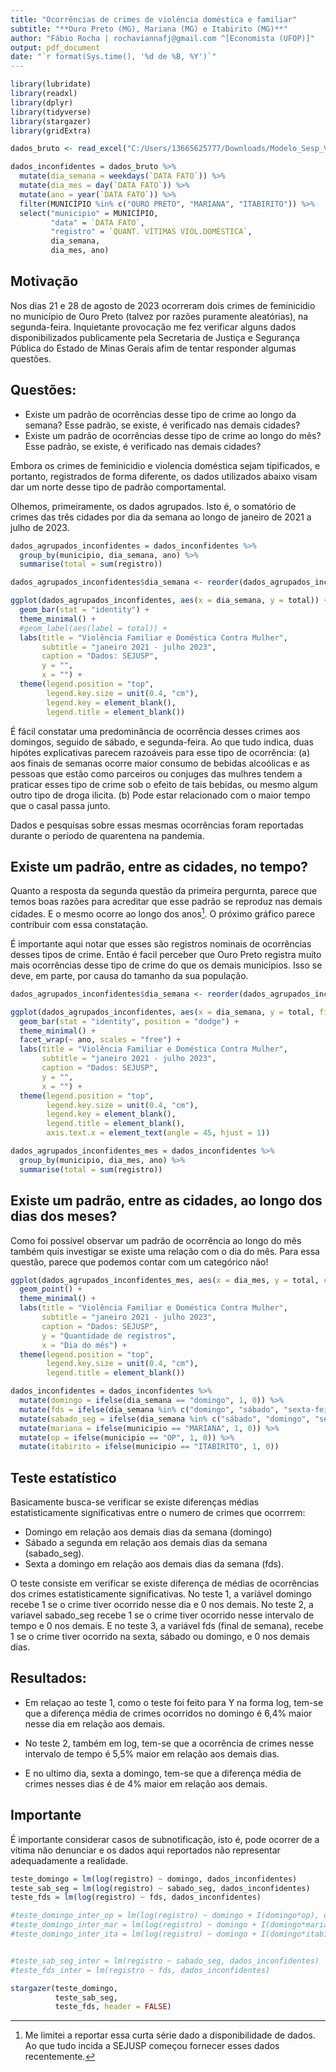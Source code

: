 ---
title: "Ocorrências de crimes de violência doméstica e familiar"
subtitle: "**Ouro Preto (MG), Mariana (MG) e Itabirito (MG)**"
author: "Fábio Rocha | rochaviannafj@gmail.com ^[Economista (UFOP)]"
output: pdf_document
date: "`r format(Sys.time(), '%d de %B, %Y')`"
---

```{r, echo=F, eval=T, results='asis', fig.width=8, fig.height=6, fig.align='center', out.width=".9\\linewidth", warning=FALSE, message=FALSE, size='small'}

library(lubridate)
library(readxl)
library(dplyr)
library(tidyverse)
library(stargazer)
library(gridExtra)

```

```{r, echo=F, eval=T, results='asis', fig.width=8, fig.height=6, fig.align='center', out.width=".9\\linewidth", warning=FALSE, message=FALSE, size='small'}

dados_bruto <- read_excel("C:/Users/13665625777/Downloads/Modelo_Sesp_Violencia Domestica e Familiar contra a Mulher.Jan21_Jul23.xlsx", sheet = "Dados")

```

```{r, echo=F, eval=T, results='asis', fig.width=8, fig.height=6, fig.align='center', out.width=".9\\linewidth", warning=FALSE, message=FALSE, size='small'}

dados_inconfidentes = dados_bruto %>%
  mutate(dia_semana = weekdays(`DATA FATO`)) %>% 
  mutate(dia_mes = day(`DATA FATO`)) %>%
  mutate(ano = year(`DATA FATO`)) %>%
  filter(MUNICÍPIO %in% c("OURO PRETO", "MARIANA", "ITABIRITO")) %>%
  select("municipio" = MUNICÍPIO,
         "data" = `DATA FATO`,
         "registro" = `QUANT. VÍTIMAS VIOL.DOMÉSTICA`,
         dia_semana,
         dia_mes, ano)

```

## Motivação

Nos dias 21 e 28 de agosto de 2023 ocorreram dois crimes de feminicidio no município de Ouro Preto (talvez por razões puramente aleatórias), na segunda-feira. Inquietante provocação me fez verificar alguns dados disponibilizados publicamente pela Secretaria de Justiça e Segurança Pública do Estado de Minas Gerais afim de tentar responder algumas questões.

## Questões:

- Existe um padrão de ocorrências desse tipo de crime ao longo da semana? Esse padrão, se existe, é verificado nas demais cidades?
- Existe um padrão de ocorrências desse tipo de crime ao longo do mês? Esse padrão, se existe, é verificado nas demais cidades?

Embora os crimes de feminicidio e violencia doméstica sejam tipificados, e portanto, registrados de forma diferente, os dados utilizados abaixo visam dar um norte desse tipo de padrão comportamental.

Olhemos, primeiramente, os dados agrupados. Isto é, o somatório de crimes das três cidades por dia da semana ao longo de janeiro de 2021 a julho de 2023.

```{r, echo=F, eval=T, results='asis', fig.width=8, fig.height=6, fig.align='center', out.width=".9\\linewidth", warning=FALSE, message=FALSE, size='small'}

dados_agrupados_inconfidentes = dados_inconfidentes %>%
  group_by(municipio, dia_semana, ano) %>%
  summarise(total = sum(registro))

```

```{r, echo=F, eval=T, results='asis', fig.width=6, fig.height=3, fig.align='center', out.width=".9\\linewidth", warning=FALSE, message=FALSE, size='small'}

dados_agrupados_inconfidentes$dia_semana <- reorder(dados_agrupados_inconfidentes$dia_semana, -dados_agrupados_inconfidentes$total)

ggplot(dados_agrupados_inconfidentes, aes(x = dia_semana, y = total)) +
  geom_bar(stat = "identity") +
  theme_minimal() +
  #geom_label(aes(label = total)) +
  labs(title = "Violência Familiar e Doméstica Contra Mulher",
       subtitle = "janeiro 2021 - julho 2023",
       caption = "Dados: SEJUSP",
       y = "",
       x = "") +
  theme(legend.position = "top",
        legend.key.size = unit(0.4, "cm"),
        legend.key = element_blank(),
        legend.title = element_blank())

```

É fácil constatar uma predominância de ocorrência desses crimes aos domingos, seguido de sábado, e segunda-feira. Ao que tudo indica, duas hipótes explicativas parecem razoáveis para esse tipo de ocorrência: (a) aos finais de semanas ocorre maior consumo de bebidas alcoólicas e as pessoas que estão como parceiros ou conjuges das mulhres tendem a praticar esses tipo de crime sob o efeito de tais bebidas, ou mesmo algum outro tipo de droga ilicita. (b) Pode estar relacionado com o maior tempo que o casal passa junto. 

Dados e pesquisas sobre essas mesmas ocorrências foram reportadas durante o período de quarentena na pandemia.

## Existe um padrão, entre as cidades, no tempo?

Quanto a resposta da segunda questão da primeira pergurnta, parece que temos boas razões para acreditar que esse padrão se reproduz nas demais cidades. E o mesmo ocorre ao longo dos anos^[Me limitei a reportar essa curta série dado a disponibilidade de dados. Ao que tudo incida a SEJUSP começou fornecer esses dados recentemente.]. O próximo gráfico parece contribuir com essa constatação.

É importante aqui notar que esses são registros nominais de ocorrências desses tipos de crime. Então é facil perceber que Ouro Preto registra muito mais ocorrências desse tipo de crime do que os demais municípios. Isso se deve, em parte, por causa do tamanho da sua população. 

```{r, echo=F, eval=T, results='asis', fig.width=9, fig.height=6, fig.align='center', out.width=".9\\linewidth", warning=FALSE, message=FALSE, size='small'}

dados_agrupados_inconfidentes$dia_semana <- reorder(dados_agrupados_inconfidentes$dia_semana, -dados_agrupados_inconfidentes$total)

ggplot(dados_agrupados_inconfidentes, aes(x = dia_semana, y = total, fill=municipio)) +
  geom_bar(stat = "identity", position = "dodge") +
  theme_minimal() +
  facet_wrap(~ ano, scales = "free") + 
  labs(title = "Violência Familiar e Doméstica Contra Mulher",
       subtitle = "janeiro 2021 - julho 2023",
       caption = "Dados: SEJUSP",
       y = "",
       x = "") +
  theme(legend.position = "top",
        legend.key.size = unit(0.4, "cm"),
        legend.key = element_blank(),
        legend.title = element_blank(),
        axis.text.x = element_text(angle = 45, hjust = 1))

```

```{r, echo=F, eval=T, results='asis', fig.width=9, fig.height=6, fig.align='center', out.width=".9\\linewidth", warning=FALSE, message=FALSE, size='small'}

dados_agrupados_inconfidentes_mes = dados_inconfidentes %>%
  group_by(municipio, dia_mes, ano) %>%
  summarise(total = sum(registro))

```

## Existe um padrão, entre as cidades, ao longo dos dias dos meses?

Como foi possível observar um padrão de ocorrência ao longo do mês também quis investigar se existe uma relação com o dia do mês. Para essa questão, parece que podemos contar com um categórico não!

```{r, echo=F, eval=T, results='asis', fig.width=9, fig.height=6, fig.align='center', out.width=".9\\linewidth", warning=FALSE, message=FALSE, size='small'}

ggplot(dados_agrupados_inconfidentes_mes, aes(x = dia_mes, y = total, color = municipio, size=total)) +
  geom_point() +
  theme_minimal() +
  labs(title = "Violência Familiar e Doméstica Contra Mulher",
       subtitle = "janeiro 2021 - julho 2023",
       caption = "Dados: SEJUSP",
       y = "Quantidade de registros",
       x = "Dia do mês") +
  theme(legend.position = "top",
        legend.key.size = unit(0.4, "cm"),
        legend.title = element_blank())

```

```{r, echo=F, eval=T, results='asis', fig.width=8, fig.height=6, fig.align='center', out.width=".9\\linewidth", warning=FALSE, message=FALSE, size='small'}

dados_inconfidentes = dados_inconfidentes %>%
  mutate(domingo = ifelse(dia_semana == "domingo", 1, 0)) %>%
  mutate(fds = ifelse(dia_semana %in% c("domingo", "sábado", "sexta-feira"), 1, 0)) %>%
  mutate(sabado_seg = ifelse(dia_semana %in% c("sábado", "domingo", "segunda"), 1, 0)) %>%
  mutate(mariana = ifelse(municipio == "MARIANA", 1, 0)) %>%
  mutate(op = ifelse(municipio == "OP", 1, 0)) %>%
  mutate(itabirito = ifelse(municipio == "ITABIRITO", 1, 0))

```

## Teste estatístico

Basicamente busca-se verificar se existe diferenças médias estatisticamente significativas entre o numero de crimes que ocorrrem:

- Domingo em relação aos demais dias da semana (domingo)
- Sábado a segunda em relação aos demais dias da semana (sabado_seg).
- Sexta a domingo em relação aos demais dias da semana (fds).


O teste consiste em verificar se existe diferença de médias de ocorrências dos crimes estatisticamente significativas. No teste 1, a varíável domingo recebe 1 se o crime tiver ocorrido nesse dia e 0 nos demais. No teste 2, a variavel sabado_seg recebe 1 se o crime tiver ocorrido nesse intervalo de tempo e 0 nos demais. E no teste 3, a variável fds (final de semana), recebe 1 se o crime tiver ocorrido na sexta, sábado ou domingo, e 0 nos demais dias. 

## Resultados:

- Em relaçao ao teste 1, como o teste foi feito para Y na forma log, tem-se que a diferença média de crimes ocorridos no domingo é 6,4% maior nesse dia em relação aos demais.

- No teste 2, também em log, tem-se que a ocorrência de crimes nesse intervalo de tempo é 5,5% maior em relação aos demais dias.

- E no ultimo dia, sexta a domingo, tem-se que a diferença média de crimes nesses dias é de 4% maior em relação aos demais.


## Importante

É importante considerar casos de subnotificação, isto é, pode ocorrer de a vítima não denunciar e os dados aqui reportados não representar adequadamente a realidade.

```{r, echo=FALSE, eval=TRUE, results='asis', warning=FALSE, message=FALSE}

teste_domingo = lm(log(registro) ~ domingo, dados_inconfidentes)
teste_sab_seg = lm(log(registro) ~ sabado_seg, dados_inconfidentes)
teste_fds = lm(log(registro) ~ fds, dados_inconfidentes)

#teste_domingo_inter_op = lm(log(registro) ~ domingo + I(domingo*op), dados_inconfidentes)
#teste_domingo_inter_mar = lm(log(registro) ~ domingo + I(domingo*mariana), dados_inconfidentes)
#teste_domingo_inter_ita = lm(log(registro) ~ domingo + I(domingo*itabirito), dados_inconfidentes)


#teste_sab_seg_inter = lm(registro ~ sabado_seg, dados_inconfidentes)
#teste_fds_inter = lm(registro ~ fds, dados_inconfidentes)

stargazer(teste_domingo,
          teste_sab_seg,
          teste_fds, header = FALSE)

```


